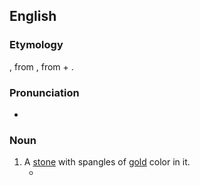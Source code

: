 ==English==

===Etymology===
{{der|en|la|hammochrȳsos}}, from {{der|en|grc|ἀμμόχρῡσος}}, from {{m|grc|ἄμμος||sand}} + {{m|grc|χρῡσός||gold}}.

===Pronunciation===
* {{IPA|en|/ˌhæməˈkɹaɪsɒs/}}

===Noun===
{{head|en|noun}}

# A [[stone]] with spangles of [[gold]] color in it.
#* {{quote-book|en|title=The Hand of Ethelberta: A Comedy in Chapters|page=375|author=Thomas Hardy|year=1905|passage=Nearly everything was glass in the frontage of this fairy mart, and its contents glittered like the '''hammochrysos''' stone.}}
